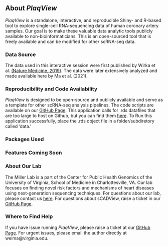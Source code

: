 ## About *PlaqView*
*PlaqView* is a standalone, interactive, and reproducible Shiny- and R-based tool to explore single-cell RNA-sequencing data of human coronary artery samples. Our goal is to make these valuable data analytic tools publicly available to non-bioinformaticians. This is an open-sourced tool that is freely available and can be modified for other scRNA-seq data. 

### Data Source
The data used in this interactive session were first published by Wirka et al. [(Nature Medicine, 2019)](https://pubmed.ncbi.nlm.nih.gov/31359001/). The data were later extensively analyzed and made available here by Ma et al. (2021).

### Reproducibility and Code Availability 
*PlaqView* is designed to be open-source and publicly available and serve as a template for other scRNA-seq analysis pipelines. The code scripts are available on our [GitHub Page](https://github.com/MillerLab-CPHG/sCADView). This application calls for .rds datafiles that are too large to host on Github, but you can find them [here](https://virginia.box.com/shared/static/oyo1bicpvlxen940zmciqapvg0y3n6gb.rds). To Run this application successfully, place the .rds object file in a folder/subdiretory called 'data.'

### Packages Used

### Features Coming Soon

### About Our Lab
The Miller Lab is a part of the Center for Public Health Genomics of the University of Virginia, School of Medicine in Charlottesville, VA. Our lab focuses on finding novel risk factors and mechanisms of heart diseases using next-generation sequencing techniques. For questions about our lab, please contact us [here](https://millerlab.org). For questions about sCADView, raise a ticket in our [GitHub Page](https://github.com/MillerLab-CPHG/sCADView).

### Where to Find Help
If you have issue running *PlaqView*, please raise a ticket at our [GitHub Page](https://github.com/MillerLab-CPHG/sCADView). For urgent issues, please email the author directly at weima@virginia.edu.


